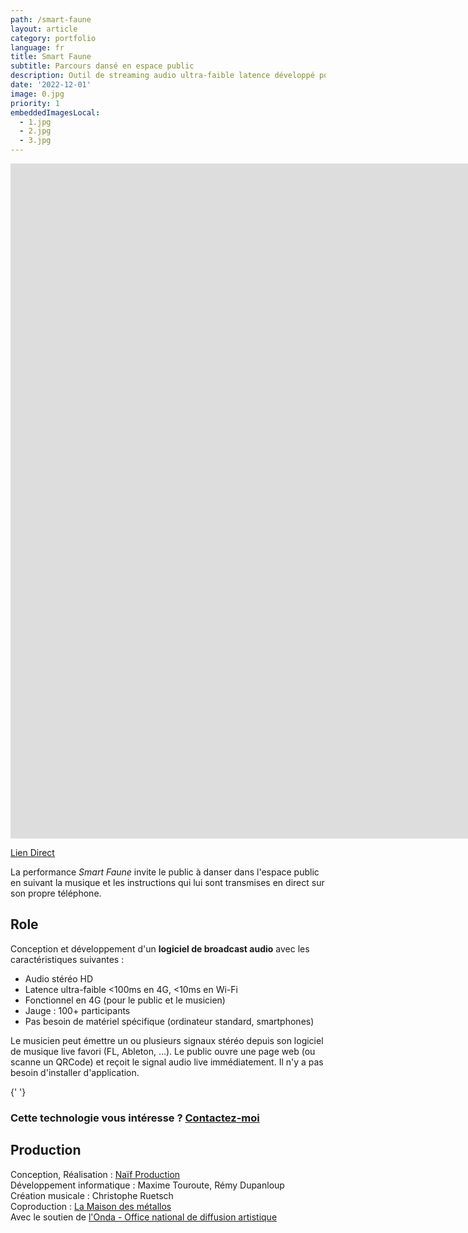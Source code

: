 ```yaml
---
path: /smart-faune
layout: article
category: portfolio
language: fr
title: Smart Faune
subtitle: Parcours dansé en espace public
description: Outil de streaming audio ultra-faible latence développé pour la performance Smart Faune
date: '2022-12-01'
image: 0.jpg
priority: 1
embeddedImagesLocal:
  - 1.jpg
  - 2.jpg
  - 3.jpg
---
```



  
<iframe
  src="https://www.youtube.com/embed/1gm_-xeVMs0"
  frameborder="0"
  allowfullscreen
  width="1920"
  height="1080"
></iframe>

[Lien Direct](https://www.youtube.com/watch?v=1gm_-xeVMs0)

La performance _Smart Faune_ invite le public à danser dans l'espace public en suivant la musique et les instructions qui lui sont transmises en direct sur son propre téléphone.


## Role 

Conception et développement d'un __logiciel de broadcast audio__ avec les caractéristiques suivantes : 
- Audio stéréo HD
- Latence ultra-faible <100ms en 4G, <10ms en Wi-Fi
- Fonctionnel en 4G (pour le public et le musicien)
- Jauge : 100+ participants
- Pas besoin de matériel spécifique (ordinateur standard, smartphones)
  
Le musicien peut émettre un ou plusieurs signaux stéréo depuis son logiciel de musique live favori (FL, Ableton, ...). 
Le public ouvre une page web (ou scanne un QRCode) et reçoit le signal audio live immédiatement. Il n'y a pas besoin d'installer d'application.
  

<ImageGrid props={props} />{' '}
  

### Cette technologie vous intéresse ? [Contactez-moi](mailto:maxime.touroute@gmail.com)


  
## Production

Conception, Réalisation : [Naïf Production](//naif-production.fr/)  
Développement informatique :  Maxime Touroute, Rémy Dupanloup  
Création musicale : Christophe Ruetsch  
Coproduction : [La Maison des métallos](//www.maisondesmetallos.paris/)  
Avec le soutien de [l'Onda - Office national de diffusion artistique](//www.onda.fr/)  
